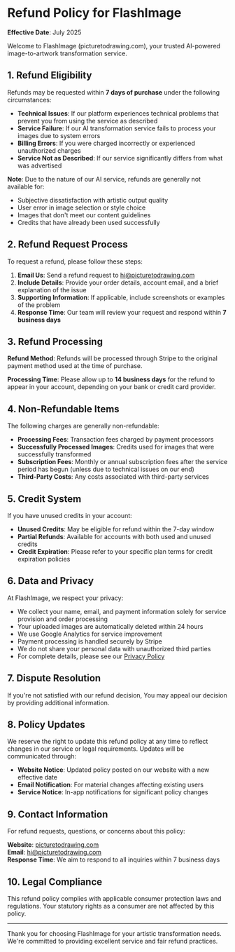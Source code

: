 # Refund Policy for FlashImage

**Effective Date**: July 2025

Welcome to FlashImage (picturetodrawing.com), your trusted AI-powered image-to-artwork transformation service.

## 1. Refund Eligibility

Refunds may be requested within **7 days of purchase** under the following circumstances:

- **Technical Issues**: If our platform experiences technical problems that prevent you from using the service as described
- **Service Failure**: If our AI transformation service fails to process your images due to system errors
- **Billing Errors**: If you were charged incorrectly or experienced unauthorized charges
- **Service Not as Described**: If our service significantly differs from what was advertised

**Note**: Due to the nature of our AI service, refunds are generally not available for:
- Subjective dissatisfaction with artistic output quality
- User error in image selection or style choice
- Images that don't meet our content guidelines
- Credits that have already been used successfully

## 2. Refund Request Process

To request a refund, please follow these steps:

1. **Email Us**: Send a refund request to [hi@picturetodrawing.com](mailto:hi@picturetodrawing.com)
2. **Include Details**: Provide your order details, account email, and a brief explanation of the issue
3. **Supporting Information**: If applicable, include screenshots or examples of the problem
4. **Response Time**: Our team will review your request and respond within **7 business days**

## 3. Refund Processing

**Refund Method**: Refunds will be processed through Stripe to the original payment method used at the time of purchase.

**Processing Time**: Please allow up to **14 business days** for the refund to appear in your account, depending on your bank or credit card provider.


## 4. Non-Refundable Items

The following charges are generally non-refundable:

- **Processing Fees**: Transaction fees charged by payment processors
- **Successfully Processed Images**: Credits used for images that were successfully transformed
- **Subscription Fees**: Monthly or annual subscription fees after the service period has begun (unless due to technical issues on our end)
- **Third-Party Costs**: Any costs associated with third-party services

## 5. Credit System

If you have unused credits in your account:

- **Unused Credits**: May be eligible for refund within the 7-day window
- **Partial Refunds**: Available for accounts with both used and unused credits
- **Credit Expiration**: Please refer to your specific plan terms for credit expiration policies

## 6. Data and Privacy

At FlashImage, we respect your privacy:

- We collect your name, email, and payment information solely for service provision and order processing
- Your uploaded images are automatically deleted within 24 hours
- We use Google Analytics for service improvement
- Payment processing is handled securely by Stripe
- We do not share your personal data with unauthorized third parties
- For complete details, please see our [Privacy Policy](/privacy-policy)

## 7. Dispute Resolution

If you're not satisfied with our refund decision, You may appeal our decision by providing additional information.

## 8. Policy Updates

We reserve the right to update this refund policy at any time to reflect changes in our service or legal requirements. Updates will be communicated through:

- **Website Notice**: Updated policy posted on our website with a new effective date
- **Email Notification**: For material changes affecting existing users
- **Service Notice**: In-app notifications for significant policy changes

## 9. Contact Information

For refund requests, questions, or concerns about this policy:

**Website**: [picturetodrawing.com](https://picturetodrawing.com)  
**Email**: [hi@picturetodrawing.com](mailto:hi@picturetodrawing.com)  
**Response Time**: We aim to respond to all inquiries within 7 business days

## 10. Legal Compliance

This refund policy complies with applicable consumer protection laws and regulations. Your statutory rights as a consumer are not affected by this policy.

---

Thank you for choosing FlashImage for your artistic transformation needs. We're committed to providing excellent service and fair refund practices.